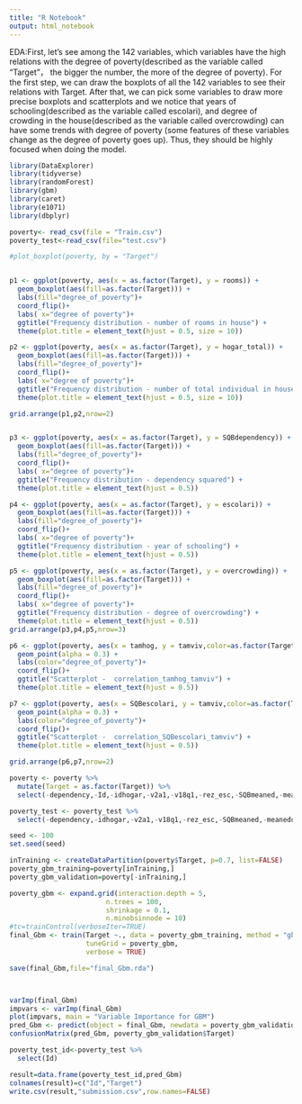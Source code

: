 ```yaml
---
title: "R Notebook"
output: html_notebook
---
```



EDA:First, let's see among the 142 variables, which variables have the high relations with the degree of poverty(described as the variable called "Target"， the bigger the number, the more of the degree of poverty). For the first step, we can draw the boxplots of all the 142 variables to see their relations with Target. After that, we can pick some variables to draw more precise boxplots and scatterplots and we notice that years of schooling(described as the variable called escolari), and degree of crowding in the house(described as the variable called overcrowding) can have some trends with degree of poverty (some features of these variables change as the degree of poverty goes up). Thus, they should be highly focused when doing the model.
```r
library(DataExplorer)
library(tidyverse)
library(randomForest)
library(gbm)
library(caret)
library(e1071)
library(dbplyr)

poverty<- read_csv(file = "Train.csv")
poverty_test<-read_csv(file="test.csv")

#plot_boxplot(poverty, by = "Target")


p1 <- ggplot(poverty, aes(x = as.factor(Target), y = rooms)) +
  geom_boxplot(aes(fill=as.factor(Target))) +
  labs(fill="degree_of_poverty")+
  coord_flip()+
  labs( x="degree of poverty")+
  ggtitle("Frequency distribution - number of rooms in house") +
  theme(plot.title = element_text(hjust = 0.5, size = 10))

p2 <- ggplot(poverty, aes(x = as.factor(Target), y = hogar_total)) +
  geom_boxplot(aes(fill=as.factor(Target))) +
  labs(fill="degree_of_poverty")+
  coord_flip()+
  labs( x="degree of poverty")+
  ggtitle("Frequency distribution - number of total individual in household") +
  theme(plot.title = element_text(hjust = 0.5, size = 10))

grid.arrange(p1,p2,nrow=2)


p3 <- ggplot(poverty, aes(x = as.factor(Target), y = SQBdependency)) +
  geom_boxplot(aes(fill=as.factor(Target))) +
  labs(fill="degree_of_poverty")+
  coord_flip()+
  labs( x="degree of poverty")+
  ggtitle("Frequency distribution - dependency squared") +
  theme(plot.title = element_text(hjust = 0.5))

p4 <- ggplot(poverty, aes(x = as.factor(Target), y = escolari)) +
  geom_boxplot(aes(fill=as.factor(Target))) +
  labs(fill="degree_of_poverty")+
  coord_flip()+
  labs( x="degree of poverty")+
  ggtitle("Frequency distribution - year of schooling") +
  theme(plot.title = element_text(hjust = 0.5))

p5 <- ggplot(poverty, aes(x = as.factor(Target), y = overcrowding)) +
  geom_boxplot(aes(fill=as.factor(Target))) +
  labs(fill="degree_of_poverty")+
  coord_flip()+
  labs( x="degree of poverty")+
  ggtitle("Frequency distribution - degree of overcrowding") +
  theme(plot.title = element_text(hjust = 0.5))
grid.arrange(p3,p4,p5,nrow=3)

p6 <- ggplot(poverty, aes(x = tamhog, y = tamviv,color=as.factor(Target))) +
  geom_point(alpha = 0.3) +
  labs(color="degree_of_poverty")+
  coord_flip()+
  ggtitle("Scatterplot -  correlation_tamhog_tamviv") +
  theme(plot.title = element_text(hjust = 0.5))

p7 <- ggplot(poverty, aes(x = SQBescolari, y = tamviv,color=as.factor(Target))) +
  geom_point(alpha = 0.3) +
  labs(color="degree_of_poverty")+
  coord_flip()+
  ggtitle("Scatterplot -  correlation_SQBescolari_tamviv") +
  theme(plot.title = element_text(hjust = 0.5))

grid.arrange(p6,p7,nrow=2)
```


```r
poverty <- poverty %>%
  mutate(Target = as.factor(Target)) %>% 
  select(-dependency,-Id,-idhogar,-v2a1,-v18q1,-rez_esc,-SQBmeaned,-meaneduc,-edjefa)  

poverty_test <- poverty_test %>%
  select(-dependency,-idhogar,-v2a1,-v18q1,-rez_esc,-SQBmeaned,-meaneduc,-edjefa) 


```
```r
seed <- 100
set.seed(seed)

inTraining <- createDataPartition(poverty$Target, p=0.7, list=FALSE)
poverty_gbm_training=poverty[inTraining,]
poverty_gbm_validation=poverty[-inTraining,]

poverty_gbm <- expand.grid(interaction.depth = 5,
                        n.trees = 100,
                        shrinkage = 0.1,
                        n.minobsinnode = 10)
#tc=trainControl(verboseIter=TRUE)
final_Gbm <- train(Target ~., data = poverty_gbm_training, method = "gbm",
                   tuneGrid = poverty_gbm,
                   verbose = TRUE)

save(final_Gbm,file="final_Gbm.rda")



varImp(final_Gbm)
impvars <- varImp(final_Gbm)
plot(impvars, main = "Variable Importance for GBM")
pred_Gbm <- predict(object = final_Gbm, newdata = poverty_gbm_validation, type = "raw")
confusionMatrix(pred_Gbm, poverty_gbm_validation$Target)

poverty_test_id<-poverty_test %>% 
  select(Id)

result=data.frame(poverty_test_id,pred_Gbm)
colnames(result)=c("Id","Target")
write.csv(result,"submission.csv",row.names=FALSE)

```


